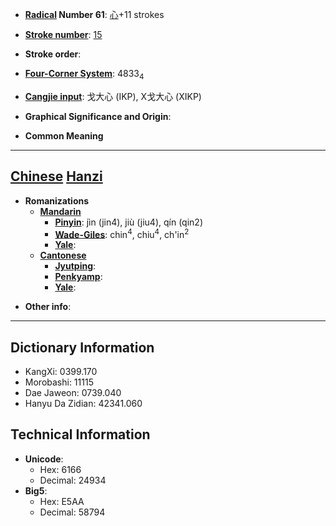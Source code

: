 * '''[[Wiktionary:Chinese radical index| Radical]] Number 61''': [[Wiktionary:Chinese radical index 心|心]]+11 strokes

* '''[[Wiktionary:Chinese total strokes index|Stroke number]]''': [[Wiktionary:Chinese total strokes index 15|15]]

* '''Stroke order''': 

* '''[[Wiktionary:Chinese four corner index|Four-Corner System]]''': 4833<sub>4</sub>

* '''[[Wiktionary:Chinese Cangjie index|Cangjie input]]''': 戈大心 (IKP), X戈大心 (XIKP)

* '''Graphical Significance and Origin''': 

* '''Common Meaning'''

----

== [[Chinese]] [[Hanzi]] ==

* '''Romanizations'''
** '''[[Mandarin]]'''
*** '''[[Pinyin]]''': jìn (jin4), jiù (jiu4), qín (qin2)
*** '''[[Wade-Giles]]''': chin<sup>4</sup>, chiu<sup>4</sup>, ch'in<sup>2</sup>
*** '''[[Yale]]''': 
** '''[[Cantonese]]'''
*** '''[[Jyutping]]''':
*** '''[[Penkyamp]]''': 
*** '''[[Yale]]''': 

* '''Other info''': 

----

== Dictionary Information ==

* KangXi: 0399.170
* Morobashi: 11115
* Dae Jaweon: 0739.040
* Hanyu Da Zidian: 42341.060

== Technical Information ==

* '''Unicode''':
** Hex: 6166
** Decimal: 24934
* '''Big5''':
** Hex: E5AA
** Decimal: 58794